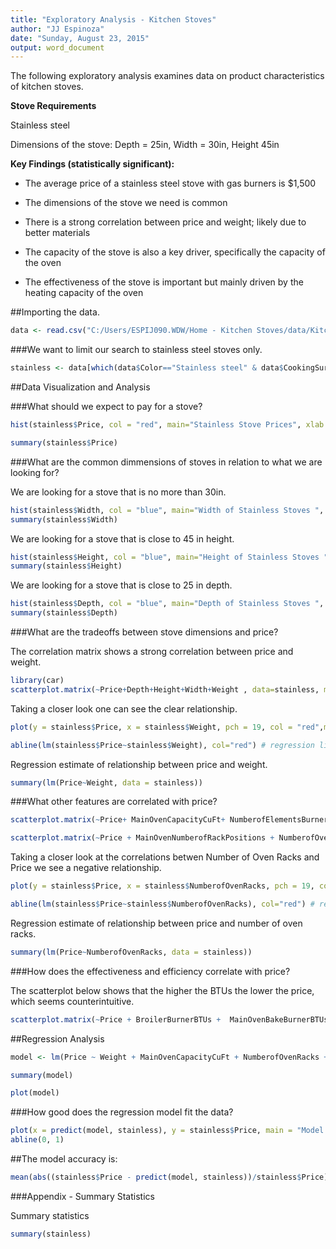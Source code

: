 ```yaml
---
title: "Exploratory Analysis - Kitchen Stoves"
author: "JJ Espinoza"
date: "Sunday, August 23, 2015"
output: word_document
---
```


The following exploratory analysis examines data on product characteristics of kitchen stoves. 


**Stove Requirements**

Stainless steel


Dimensions of the stove: Depth = 25in, Width = 30in, Height 45in

**Key Findings (statistically significant):**

- The average price of a stainless steel stove with gas burners is $1,500

- The dimensions of the stove we need is common

- There is a strong correlation between price and weight; likely due to better materials

- The capacity of the stove is also a key driver, specifically the capacity of the oven

- The effectiveness of the stove is important but mainly driven by the heating capacity of the oven


##Importing the data.

```r
data <- read.csv("C:/Users/ESPIJ090.WDW/Home - Kitchen Stoves/data/Kitchen Stove.csv")
```



###We want to limit our search to stainless steel stoves only.

```r
stainless <- data[which(data$Color=="Stainless steel" & data$CookingSurface=="Gas: sealed burners"),]
```

##Data Visualization and Analysis

###What should we expect to pay for a stove?

```r
hist(stainless$Price, col = "red", main="Stainless Stove Prices", xlab = "Price($)")

summary(stainless$Price)
```

###What are the common dimmensions of stoves in relation to what we are looking for?

We are looking for a stove that is no more than 30in.

```r
hist(stainless$Width, col = "blue", main="Width of Stainless Stoves ", xlab = "Width (in)")
summary(stainless$Width)
```

We are looking for a stove that is close to 45 in height.
```r
hist(stainless$Height, col = "blue", main="Height of Stainless Stoves ", xlab = "Height (in)")
summary(stainless$Height)
```

We are looking for a stove that is close to 25 in depth.
```r
hist(stainless$Depth, col = "blue", main="Depth of Stainless Stoves ", xlab = "Depth (in)")
summary(stainless$Depth)
```

###What are the tradeoffs between stove dimensions and price? 

The correlation matrix shows a strong correlation between price and weight.
```r
library(car)
scatterplot.matrix(~Price+Depth+Height+Width+Weight , data=stainless, main="Price Correlated with Dimensions of Stove")
```

Taking a closer look one can see the clear relationship.

```r
plot(y = stainless$Price, x = stainless$Weight, pch = 19, col = "red",main = "Correlation between Weight and Price", xlab="Weight (lbs)", ylab = "Price ($)")

abline(lm(stainless$Price~stainless$Weight), col="red") # regression line (y~x) 
```

Regression estimate of relationship between price and weight.
```r
summary(lm(Price~Weight, data = stainless))
```

###What other features are correlated with price?

```r
scatterplot.matrix(~Price+ MainOvenCapacityCuFt+ NumberofElementsBurners  , data=stainless, main="Price Correlated with Dimensions of Stove - Plot1")
```


```r
scatterplot.matrix(~Price + MainOvenNumberofRackPositions + NumberofOvenRacks , data=stainless, main="Price Correlated with Dimensions of Stove - Plot2")
```

Taking a closer look at the correlations betwen Number of Oven Racks and Price we see a negative relationship.

```r
plot(y = stainless$Price, x = stainless$NumberofOvenRacks, pch = 19, col = "red",main = "Correlation between Number of Oven Racks and Price", xlab="Number of Oven Racks", ylab = "Price ($)")

abline(lm(stainless$Price~stainless$NumberofOvenRacks), col="red") # regression line (y~x) 
```

Regression estimate of relationship between price and number of oven racks.
```r
summary(lm(Price~NumberofOvenRacks, data = stainless))
```

###How does the effectiveness and efficiency correlate with price?

The scatterplot below shows that the higher the BTUs the lower the price, which seems counterintuitive.

```r
scatterplot.matrix(~Price + BroilerBurnerBTUs +  MainOvenBakeBurnerBTUs , data=stainless, main="Price Correlated with Effectiveness of Oven")
```



##Regression Analysis
```r
model <- lm(Price ~ Weight + MainOvenCapacityCuFt + NumberofOvenRacks + BroilerBurnerBTUs +  MainOvenBakeBurnerBTUs , data=stainless )
```

```r
summary(model)
```

```r
plot(model)
```

###How good does the regression model fit the data?

```r
plot(x = predict(model, stainless), y = stainless$Price, main = "Model Predictions vs. Actual Prices", xlab = "Predicted Price", ylab = "Actual Price")
abline(0, 1)
```

##The model accuracy is: 

```r
mean(abs((stainless$Price - predict(model, stainless))/stainless$Price), na.rm=TRUE)

```

###Appendix - Summary Statistics

Summary statistics

```r
summary(stainless)
```


